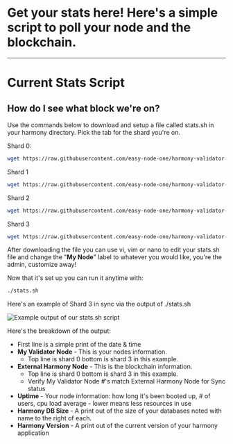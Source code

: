 # Get your stats here! Here's a simple script to poll your node and the blockchain.
---

# Current Stats Script

## How do I see what block we're on?

Use the commands below to download and setup a file called stats.sh in your harmony directory. Pick the tab for the shard you're on.

Shard 0:
```bash
wget https://raw.githubusercontent.com/easy-node-one/harmony-validator-scripts/main/stats/shard_0.sh && mv shard_0.sh stats.sh && chmod +x stats.sh
```

Shard 1
```bash
wget https://raw.githubusercontent.com/easy-node-one/harmony-validator-scripts/main/stats/shard_1.sh && mv shard_1.sh stats.sh && chmod +x stats.sh
```

Shard 2
```bash
wget https://raw.githubusercontent.com/easy-node-one/harmony-validator-scripts/main/stats/shard_2.sh && mv shard_2.sh stats.sh && chmod +x stats.sh
```

Shard 3
```bash
wget https://raw.githubusercontent.com/easy-node-one/harmony-validator-scripts/main/stats/shard_3.sh && mv shard_3.sh stats.sh && chmod +x stats.sh
```

After downloading the file you can use vi, vim or nano to edit your stats.sh file and change the "**My Node**" label to whatever you would like, you're the admin, customize away!

Now that it's set up you can run it anytime with:

```bash
./stats.sh
```

Here's an example of Shard 3 in sync via the output of ./stats.sh

![Example output of our stats.sh script](../../../.gitbook/assets/image%20%282%29.png)

Here's the breakdown of the output:

* First line is a simple print of the date & time
* **My Validator Node** - This is your nodes information. 
  * Top line is shard 0 bottom is shard 3 in this example.
* **External Harmony Node** - This is the blockchain information. 
  * Top line is shard 0 bottom is shard 3 in this example.
  * Verify My Validator Node \#'s match External Harmony Node for Sync status
* **Uptime** - Your node information: how long it's been booted up, \# of users, cpu load average - lower means less resources in use
* **Harmony DB Size** - A print out of the size of your databases noted with name to the right of each.
* **Harmony Version** - A print out of the current version of your harmony application